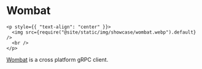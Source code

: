 # Wombat

```mdx-code-block
<p style={{ "text-align": "center" }}>
  <img src={require("@site/static/img/showcase/wombat.webp").default} />
  <br />
</p>
```

[Wombat](https://github.com/rogchap/wombat) is a cross platform gRPC client.
